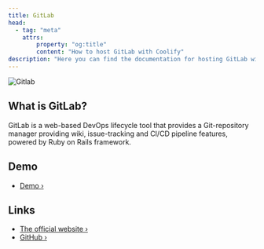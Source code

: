 ```yaml
---
title: GitLab
head:
  - tag: "meta"
    attrs:
        property: "og:title"
        content: "How to host GitLab with Coolify"
description: "Here you can find the documentation for hosting GitLab with Coolify."
---
```



<Badge text="One-click setup." variant="note" size="large" />

![Gitlab](https://raw.githubusercontent.com/gitlabhq/gitlabhq/refs/heads/master/public/apple-touch-icon.png)

## What is GitLab?

GitLab is a web-based DevOps lifecycle tool that provides a Git-repository manager providing wiki, issue-tracking and CI/CD pipeline features, powered by Ruby on Rails framework.

## Demo

- [Demo ›](https://gitlab.com/)

## Links

- [The official website ›](https://gitlab.com/)
- [GitHub ›](https://github.com/gitlabhq/gitlabhq)
